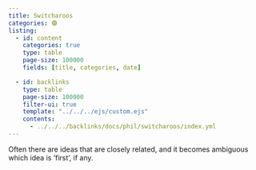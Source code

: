 ```yaml
---
title: Switcharoos
categories: 🟣
listing:
  - id: content
    categories: true
    type: table
    page-size: 100000
    fields: [title, categories, date]

  - id: backlinks
    type: table
    page-size: 100000
    filter-ui: true
    template: "../../../ejs/custom.ejs"
    contents:
      - ../../../backlinks/docs/phil/switcharoos/index.yml
---
```


Often there are ideas that are closely related, and it becomes ambiguous which idea is 'first', if any.

